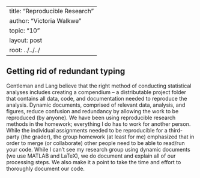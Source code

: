 --
title: "Reproducible Research"
author: "Victoria Walkwe"
topic: "10"
layout: post
root: ../../../
---

## Getting rid of redundant typing

Gentleman and Lang believe that the right method of conducting statistical analyses includes creating a compendium -- a distributable project folder that contains all data, code, and documentation needed to reproduce the analysis. Dynamic documents, comprised of relevant data, analysis, and figures, reduce confusion and redundancy by allowing the work to be reproduced (by anyone). We have been using reproducible research methods in the homework; everything I do has to work for another person. While the individual assignments needed to be reproducible for a third-party (the grader), the group homework (at least for me) emphasized that in order to merge (or collaborate) other people need to be able to read/run your code. While I can't see my research group using dynamic documents (we use MATLAB and LaTeX), we do document and explain all of our processing steps. We also make it a point to take the time and effort to thoroughly document our code. 

